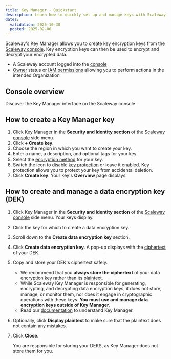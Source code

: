 ```yaml
---
title: Key Manager - Quickstart
description: Learn how to quickly set up and manage keys with Scaleway's Key Manager. Follow our step-by-step guide to create and manage keys.
dates:
  validation: 2025-10-30
  posted: 2025-02-06
---
```



Scaleway's Key Manager allows you to create key encryption keys from the [Scaleway console](https://console.scaleway.com). Key encryption keys can then be used to encrypt and decrypt your encrypted data.

<Requirements />

- A Scaleway account logged into the [console](https://console.scaleway.com)
- [Owner](/iam/concepts/#owner) status or [IAM permissions](/iam/concepts/#permission) allowing you to perform actions in the intended Organization

## Console overview

Discover the Key Manager interface on the Scaleway console.
<GuideFlow src="https://app.guideflow.com/embed/9r25wn4tzr"/>

## How to create a Key Manager key

1. Click Key Manager in the **Security and Identity section** of the [Scaleway console](https://console.scaleway.com) side menu.
2. Click **+ Create key**.
3. Choose the region in which you want to create your key.
4. Enter a name, a description, and optional tags for your key.
5. Select the [encryption method](/key-manager/concepts/#encryption-method) for your key.
6. Switch the <Icon name="toggle" /> icon to disable [key protection](/key-manager/concepts/#key-protection) or leave it enabled.
    <Message type="note">
     Key protection allows you to protect your key from accidental deletion.
    </Message>
7. Click **Create key**. Your key's **Overview** page displays.

## How to create and manage a data encryption key (DEK)

1. Click Key Manager in the **Security and Identity section** of the [Scaleway console](https://console.scaleway.com) side menu. Your keys display.
2. Click the key for which to create a data encryption key.
3. Scroll down to the **Create data encryption key** section.
4. Click **Create data encryption key**. A pop-up displays with the [ciphertext](/key-manager/concepts/#ciphertext) of your DEK.
5. Copy and store your DEK's ciphertext safely.
    <Message type="important">
     - We recommend that you **always store the ciphertext** of your data encryption key rather than its [plaintext](/key-manager/concepts/#plaintext).
     - While Scaleway Key Manager is responsible for generating, encrypting, and decrypting data encryption keys, it does not store, manage, or monitor them, nor does it engage in cryptographic operations with these keys. **You must use and manage data encryption keys outside of Key Manager**.
     - Read our [documentation](/key-manager/reference-content/understanding-key-manager/) to understand Key Manager.
    </Message>
6. Optionally, click **Display plaintext** to make sure that the plaintext does not contain any mistakes.
    <KeyManagerPlaintextVsCiphertext />
7. Click **Close**.

    <Message type="important">
     You are responsible for storing your DEKS, as Key Manager does not store them for you.
    </Message>